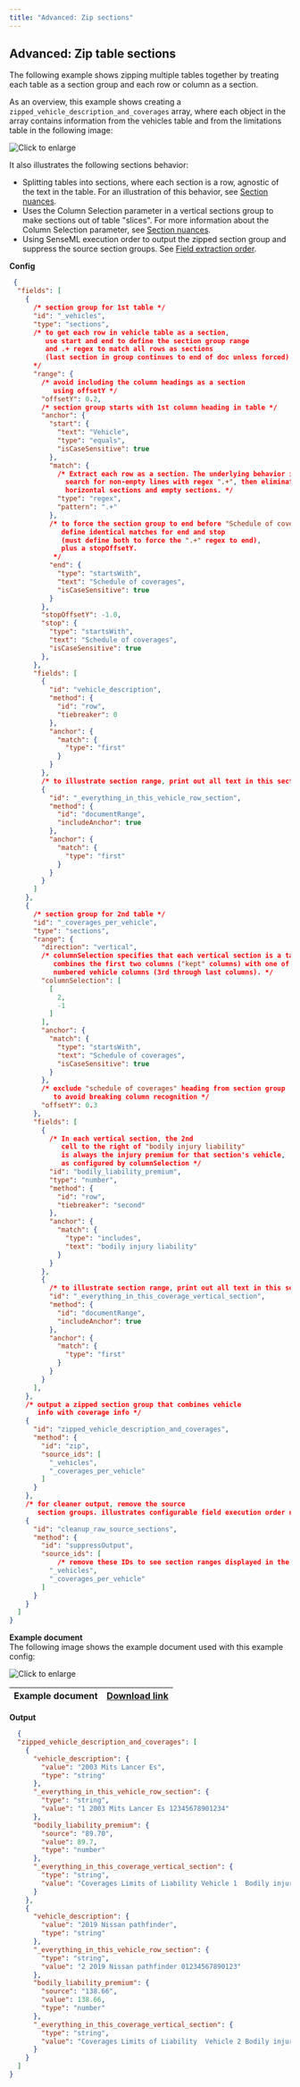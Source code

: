```yaml
---
title: "Advanced: Zip sections"
---
```


## Advanced: Zip table sections

The following example shows zipping multiple tables together by treating each table as a section group and each row or column as a section.

As an overview, this example shows creating a `zipped_vehicle_description_and_coverages` array, where each object in the array contains information from the vehicles table and from the limitations table in the following image:

![Click to enlarge](/assets/v0/images/screenshots/vertical_sections_zip.png)

 It also illustrates the following sections behavior:

* Splitting tables into sections, where each section is a row, agnostic of the text in the table. For an illustration of this behavior, see [Section nuances](/senseml-reference/concepts/section-nuances#multiple-anchors-in-section).
* Uses the Column Selection parameter in a vertical sections group to make sections out of table "slices". For more information about the Column Selection parameter, see [Section nuances](/senseml-reference/concepts/section-nuances#column-selection).
* Using SenseML execution order to output the zipped section group and suppress the source section groups. See [Field extraction order](/senseml-reference/concepts/field-order).

**Config**



```JSON JSON
 {
  "fields": [
    {
      /* section group for 1st table */  
      "id": "_vehicles",
      "type": "sections",
      /* to get each row in vehicle table as a section,
         use start and end to define the section group range
         and .+ regex to match all rows as sections
         (last section in group continues to end of doc unless forced)
      */
      "range": {
        /* avoid including the column headings as a section
           using offsetY */
        "offsetY": 0.2,
        /* section group starts with 1st column heading in table */
        "anchor": {
          "start": {
            "text": "Vehicle",
            "type": "equals",
            "isCaseSensitive": true
          },
          "match": {
            /* Extract each row as a section. The underlying behavior is to 
              search for non-empty lines with regex ".+", then eliminate overlapping 
              horizontal sections and empty sections. */
            "type": "regex",
            "pattern": ".+"
          },
          /* to force the section group to end before "Schedule of coverages",
             define identical matches for end and stop
             (must define both to force the ".+" regex to end), 
             plus a stopOffsetY.
           */
          "end": {
            "type": "startsWith",
            "text": "Schedule of coverages",
            "isCaseSensitive": true
          }
        },
        "stopOffsetY": -1.0,
        "stop": {
          "type": "startsWith",
          "text": "Schedule of coverages",
          "isCaseSensitive": true
        },
      },
      "fields": [
        {
          "id": "vehicle_description",
          "method": {
            "id": "row",
            "tiebreaker": 0
          },
          "anchor": {
            "match": {
              "type": "first"
            }
          }
        },
        /* to illustrate section range, print out all text in this section */
        {
          "id": "_everything_in_this_vehicle_row_section",
          "method": {
            "id": "documentRange",
            "includeAnchor": true
          },
          "anchor": {
            "match": {
              "type": "first"
            }
          }
        }
      ]
    },
    {
      /* section group for 2nd table */
      "id": "_coverages_per_vehicle",
      "type": "sections",
      "range": {
        "direction": "vertical",
        /* columnSelection specifies that each vertical section is a table slice that
           combines the first two columns ("kept" columns) with one of the
           numbered vehicle columns (3rd through last columns). */
        "columnSelection": [
          [
            2,
            -1
          ]
        ],
        "anchor": {
          "match": {
            "type": "startsWith",
            "text": "Schedule of coverages",
            "isCaseSensitive": true
          }
        },
        /* exclude "schedule of coverages" heading from section group 
           to avoid breaking column recognition */
        "offsetY": 0.3
      },
      "fields": [
        {
          /* In each vertical section, the 2nd
             cell to the right of "bodily injury liability"
             is always the injury premium for that section's vehicle,
             as configured by columnSelection */
          "id": "bodily_liability_premium",
          "type": "number",
          "method": {
            "id": "row",
            "tiebreaker": "second"
          },
          "anchor": {
            "match": {
              "type": "includes",
              "text": "bodily injury liability"
            }
          }
        },
        {
          /* to illustrate section range, print out all text in this section */
          "id": "_everything_in_this_coverage_vertical_section",
          "method": {
            "id": "documentRange",
            "includeAnchor": true
          },
          "anchor": {
            "match": {
              "type": "first"
            }
          }
        }
      ],
    },
    /* output a zipped section group that combines vehicle
       info with coverage info */
    {
      "id": "zipped_vehicle_description_and_coverages",
      "method": {
        "id": "zip",
        "source_ids": [
          "_vehicles",
          "_coverages_per_vehicle"
        ]
      }
    },
    /* for cleaner output, remove the source
       section groups. illustrates configurable field execution order nuances */
    {
      "id": "cleanup_raw_source_sections",
      "method": {
        "id": "suppressOutput",
        "source_ids": [
            /* remove these IDs to see section ranges displayed in the Sensible app */
          "_vehicles",
          "_coverages_per_vehicle"
        ]
      }
    }
  ]
}
```
**Example document**  
The following image shows the example document used with this example config:

![Click to enlarge](/assets/v0/images/screenshots/vertical_sections_zip.png)

| Example document | [Download link](https://raw.githubusercontent.com/sensible-hq/sensible-docs/main/readme-sync/assets/v0/pdfs/vertical%5Fsections%5Fzip.pdf) |
| ---------------- | ------------------------------------------------------------------------------------------------------------------------------------------ |

**Output**



```JSON JSON
  {
  "zipped_vehicle_description_and_coverages": [
    {
      "vehicle_description": {
        "value": "2003 Mits Lancer Es",
        "type": "string"
      },
      "_everything_in_this_vehicle_row_section": {
        "type": "string",
        "value": "1 2003 Mits Lancer Es 12345678901234"
      },
      "bodily_liability_premium": {
        "source": "89.70",
        "value": 89.7,
        "type": "number"
      },
      "_everything_in_this_coverage_vertical_section": {
        "type": "string",
        "value": "Coverages Limits of Liability Vehicle 1  Bodily injury liability $300,000 per 89.70  person Property damage $200,000 per 61.69  liability person"
      }
    },
    {
      "vehicle_description": {
        "value": "2019 Nissan pathfinder",
        "type": "string"
      },
      "_everything_in_this_vehicle_row_section": {
        "type": "string",
        "value": "2 2019 Nissan pathfinder 01234567890123"
      },
      "bodily_liability_premium": {
        "source": "138.66",
        "value": 138.66,
        "type": "number"
      },
      "_everything_in_this_coverage_vertical_section": {
        "type": "string",
        "value": "Coverages Limits of Liability  Vehicle 2 Bodily injury liability $300,000 per  138.66 person Property damage $200,000 per  79.45 liability person"
      }
    }
  ]
}
```